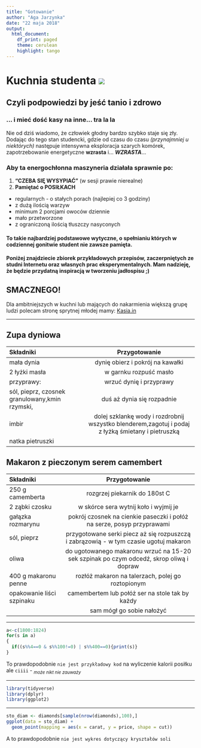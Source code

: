 ---
title: "Gotowanie"
author: "Aga Jarzynka"
date: "22 maja 2018"
output: 
  html_document: 
    df_print: paged
    theme: cerulean
    highlight: tango
---


 Kuchnia studenta           ![](https://dodajprzepis.pl/wp-content/uploads/2016/12/kuchcik-200x200.jpg)
==================
## Czyli podpowiedzi by jeść tanio i zdrowo
### ... i mieć dość kasy na inne... **tra la la**


Nie od dziś wiadomo, że człowiek głodny bardzo szybko staje się zły. Dodając do tego stan studencki, gdzie od czasu do czasu *(przynajmniej u niektórych)* następuje intensywna eksploracja szarych komórek, zapotrzebowanie energetyczne **wzrasta** i... _**WZRASTA**_...


### Aby ta energochłonna maszyneria działała sprawnie po:
1. **"CZEBA SIĘ WYSYPIAĆ"** (w sesji prawie nierealne)
2. **Pamiętać o POSIŁKACH**
- regularnych - o stałych porach (najlepiej co 3 godziny)
- z dużą ilością warzyw
- minimum 2 porcjami owoców dziennie
- mało przetworzone
- z ograniczoną ilością tłuszczy nasyconych

#### To takie najbardziej podstawowe wytyczne, o spełnianiu których w codziennej gonitwie student nie zawsze pamięta.


#### Poniżej znajdziecie zbiorek przykładowych przepisów, zaczerpniętych ze studni Internetu oraz własnych prac eksperymentalnych. Mam nadzieję, że będzie przydatną inspiracją w tworzeniu jadłospisu ;)

## SMACZNEGO!

Dla ambitniejszych w kuchni lub mających do nakarmienia większą grupę ludzi polecam stronę sprytnej młodej mamy: [Kasia.in](http://kasia.in/) 

---

 Zupa dyniowa   
------------------------------------------------------------------------------------------------
Składniki                                         Przygotowanie     
----------------------------------------------- ------------------------------------------------
 mała dynia                                       dynię obierz i pokrój na kawałki      
 2 łyżki masła                                    w garnku rozpuść masło
 przyprawy:                                       wrzuć dynię i przyprawy
sól, pieprz, czosnek granulowany,kmin rzymski,    duś aż dynia się rozpadnie
imbir                                             dolej szklankę wody i rozdrobnij wszystko                                                                                               blenderem,zagotuj i podaj z łyżką śmietany i                                                                                             pietruszką
 natka pietruszki                                                                                
                                                  
Makaron z pieczonym serem camembert   
------------------------------------------------------------------------------------------------
Składniki                                         Przygotowanie     
----------------------------------------------- ------------------------------------------------
250 g camemberta                                  rozgrzej piekarnik do 180st C
2 ząbki czosku                                    w skórce sera wytnij koło i wyjmij je 
gałązka rozmarynu                                 pokrój czosnek na cienkie paseczki i połóż na                                                                                           serze, posyp przyprawami
sól, pieprz                                       przygotowane serki piecz aż się rozpuszczą i                                                                                             zabrązowią - w tym czasie ugotuj makaron
oliwa                                             do ugotowanego makaronu wrzuć na 15-20 sek                                                                                               szpinak po czym odcedź, skrop oliwą i dopraw 
400 g makaronu penne                              rozłóż makaron na talerzach, polej go roztopionym
opakowanie liści szpinaku                         camembertem lub połóż ser na stole tak by każdy 
                                                  sam mógł go sobie nałożyć

___

```{r}
a<-c(1800:1824)
for(s in a)
{
  if((s%%4==0 & s%%100!=0) | s%%400==0){print(s)}
}
```

To prawdopodobnie `nie jest przykładowy kod` na wyliczenie kalorii posiłku
ale `ciiii` - ~_może nikt nie zauważy_~

___

```{r include=FALSE}
library(tidyverse)
library(dplyr)
library(ggplot2)
```
___
```{r}
sto_diam <- diamonds[sample(nrow(diamonds),100),]
ggplot(data = sto_diam) +
  geom_point(mapping = aes(x = carat, y = price, shape = cut))
```
A to prawdopodobnie `nie jest wykres dotyczący kryształów soli`


